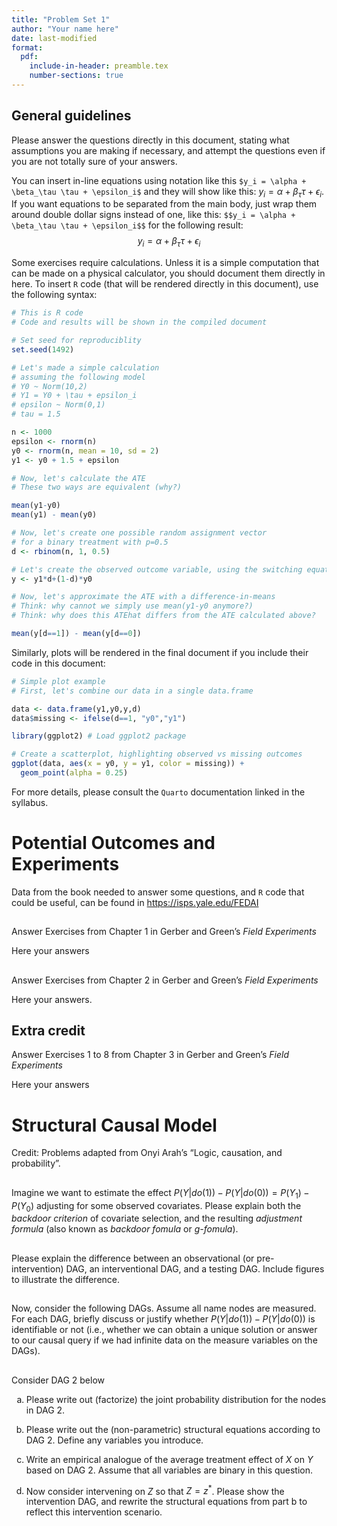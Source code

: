 ```yaml
---
title: "Problem Set 1"
author: "Your name here"
date: last-modified
format: 
  pdf:
    include-in-header: preamble.tex
    number-sections: true
---
```


## General guidelines

Please answer the questions directly in this document, stating what assumptions you are making if necessary, and attempt the questions even if you are not totally sure of your answers.

You can insert in-line equations using \LaTeX notation like this `$y_i = \alpha + \beta_\tau \tau + \epsilon_i$` and they will show like this: $y_i = \alpha + \beta_\tau \tau + \epsilon_i$. If you want equations to be separated from the main body, just wrap them around double dollar signs instead of one, like this: `$$y_i = \alpha + \beta_\tau \tau + \epsilon_i$$` for the following result: $$y_i = \alpha + \beta_\tau \tau + \epsilon_i$$

Some exercises require calculations. Unless it is a simple computation that can be made on a physical calculator, you should document them directly in here. To insert `R` code (that will be rendered directly in this document), use the following syntax:

```r
# This is R code
# Code and results will be shown in the compiled document

# Set seed for reproduciblity
set.seed(1492)

# Let's made a simple calculation
# assuming the following model
# Y0 ~ Norm(10,2)
# Y1 = Y0 + \tau + epsilon_i
# epsilon ~ Norm(0,1)
# tau = 1.5

n <- 1000
epsilon <- rnorm(n)
y0 <- rnorm(n, mean = 10, sd = 2)
y1 <- y0 + 1.5 + epsilon

# Now, let's calculate the ATE
# These two ways are equivalent (why?)

mean(y1-y0)
mean(y1) - mean(y0)

# Now, let's create one possible random assignment vector
# for a binary treatment with p=0.5
d <- rbinom(n, 1, 0.5)

# Let's create the observed outcome variable, using the switching equation
y <- y1*d+(1-d)*y0

# Now, let's approximate the ATE with a difference-in-means
# Think: why cannot we simply use mean(y1-y0 anymore?)
# Think: why does this ATEhat differs from the ATE calculated above?

mean(y[d==1]) - mean(y[d==0])
```

Similarly, plots will be rendered in the final document if you include their code in this document:

```r
# Simple plot example
# First, let's combine our data in a single data.frame

data <- data.frame(y1,y0,y,d)
data$missing <- ifelse(d==1, "y0","y1")

library(ggplot2) # Load ggplot2 package

# Create a scatterplot, highlighting observed vs missing outcomes
ggplot(data, aes(x = y0, y = y1, color = missing)) +
  geom_point(alpha = 0.25)
```



For more details, please consult the `Quarto` documentation linked in the syllabus.

\newpage

# Potential Outcomes and Experiments

Data from the book needed to answer some questions, and `R` code that could be useful, can be found in [https://isps.yale.edu/FEDAI](https://isps.yale.edu/FEDAI)

## 

Answer Exercises from Chapter 1 in Gerber and Green's *Field Experiments*

Here your answers

## 

Answer Exercises from Chapter 2 in Gerber and Green's *Field Experiments*

Here your answers. 


## Extra credit 

Answer Exercises 1 to 8 from Chapter 3 in Gerber and Green's *Field Experiments*

Here your answers

\newpage

# Structural Causal Model

Credit: Problems adapted from Onyi Arah's "Logic, causation, and probability".

## 
Imagine we want to estimate the effect $P(Y|do(1)) - P(Y|do(0)) = P(Y_1) - P(Y_0)$  adjusting for some observed covariates. Please explain both the *backdoor criterion* of covariate selection, and the resulting *adjustment formula* (also known as *backdoor fomula* or *g-fomula*).

##

Please explain the difference between an observational (or pre-intervention) DAG, an interventional DAG, and a testing DAG. Include figures to illustrate the difference.


##

Now, consider the following DAGs. Assume all name nodes are measured. For each DAG, briefly discuss or justify whether $P(Y|do(1)) - P(Y|do(0))$ is identifiable or not (i.e., whether we can obtain a unique solution or answer to our causal query if we had infinite data on the measure variables on the DAGs).

\begin{center}
\captionof{figure}{DAG (a)}
\begin{minipage}{0.48\linewidth}
\includegraphics[width=\linewidth]{DAG1a.png}
\captionof*{figure}{\textbf{(A)} A pre-intervention DAG $G$}
\end{minipage}%
\hfill
\begin{minipage}{0.48\linewidth}
\includegraphics[width=\linewidth]{DAG1a_test.png}
\captionof*{figure}{\textbf{(B)} A test DAG $G_{\underline{X}}$}
\end{minipage}
\label{fig:DAG1a}
\end{center}

##

\begin{center}
\captionof{figure}{DAG (b)}
\begin{minipage}{0.48\linewidth}
\includegraphics[width=\linewidth]{DAG1b.png}
\captionof*{figure}{\textbf{(A)} A pre-intervention DAG $G$}
\end{minipage}%
\hfill
\begin{minipage}{0.48\linewidth}
\includegraphics[width=\linewidth]{DAG1b_test.png}
\captionof*{figure}{\textbf{(B)} A test DAG $G_{\underline{X}}$}
\end{minipage}
\label{fig:DAG1b}
\end{center}


##

\begin{center}
\captionof{figure}{DAG (c)}
\begin{minipage}{0.48\linewidth}
\includegraphics[width=\linewidth]{DAG1c.png}
\captionof*{figure}{\textbf{(A)} A pre-intervention DAG $G$}
\end{minipage}%
\hfill
\begin{minipage}{0.48\linewidth}
\includegraphics[width=\linewidth]{DAG1c_test.png}
\captionof*{figure}{\textbf{(B)} A test DAG $G_{\underline{X}}$}
\end{minipage}
\label{fig:DAG1c}
\end{center}


##

\begin{center}
\captionof{figure}{DAG (d)}
\begin{minipage}{0.48\linewidth}
\includegraphics[width=\linewidth]{DAG1d.png}
\captionof*{figure}{\textbf{(A)} A pre-intervention DAG $G$}
\end{minipage}%
\hfill
\begin{minipage}{0.48\linewidth}
\includegraphics[width=\linewidth]{DAG1d_test.png}
\captionof*{figure}{\textbf{(B)} A test DAG $G_{\underline{X}}$}
\end{minipage}
\label{fig:DAG1d}
\end{center}

## 
Consider DAG 2 below

\begin{center}
\captionof{figure}{DAG 2}
\includegraphics[width=0.4\linewidth]{DAG2.png}
\label{fig:DAG2}
\end{center}

a. Please write out (factorize) the joint probability distribution for the nodes in DAG 2.


b. Please write out the (non-parametric) structural equations according to DAG 2. Define any variables you introduce. 


c. Write an empirical analogue of the average treatment effect of $X$ on $Y$ based on DAG 2. Assume that all variables are binary in this question.


e. Now consider intervening on $Z$ so that $Z=z^*$. Please show the intervention DAG, and rewrite the structural equations from part b to reflect this intervention scenario.


